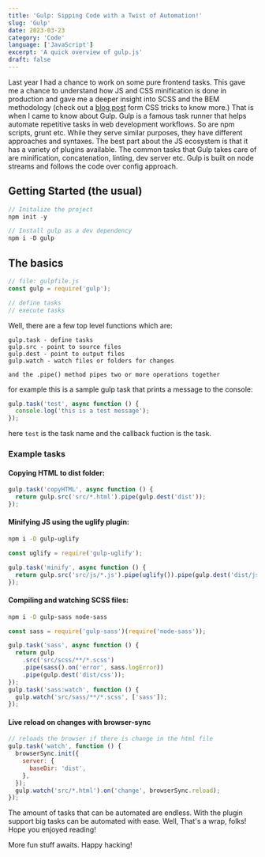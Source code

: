 ```yaml
---
title: 'Gulp: Sipping Code with a Twist of Automation!'
slug: 'Gulp'
date: 2023-03-23
category: 'Code'
language: ['JavaScript']
excerpt: 'A quick overview of gulp.js'
draft: false
---
```


Last year I had a chance to work on some pure frontend tasks. This gave me a chance to understand how JS and CSS minification is done in production and gave me a deeper insight into SCSS and the BEM methodology (check out a [blog post](https://css-tricks.com/bem-101/) form CSS tricks to know more.) That is when I came to know about Gulp. Gulp is a famous task runner that helps automate repetitive tasks in web development workflows. So are npm scripts, grunt etc. While they serve similar purposes, they have different approaches and syntaxes. The best part about the JS ecosystem is that it has a variety of plugins available. The common tasks that Gulp takes care of are minification, concatenation, linting, dev server etc. Gulp is built on node streams and follows the code over config approach.

## Getting Started (the usual)

```js
// Initalize the project
npm init -y

// Install gulp as a dev dependency
npm i -D gulp
```

## The basics

```js
// file: gulpfile.js
const gulp = require('gulp');

// define tasks
// execute tasks
```

Well, there are a few top level functions which are:

```
gulp.task - define tasks
gulp.src - point to source files
gulp.dest - point to output files
gulp.watch - watch files or folders for changes

and the .pipe() method pipes two or more operations together
```

for example this is a sample gulp task that prints a message to the console:

```js
gulp.task('test', async function () {
  console.log('this is a test message');
});
```

here `test` is the task name and the callback fuction is the task.

### Example tasks

#### Copying HTML to dist folder:

```js
gulp.task('copyHTML', async function () {
  return gulp.src('src/*.html').pipe(gulp.dest('dist'));
});
```

#### Minifying JS using the uglify plugin:

```bash
npm i -D gulp-uglify
```

```js
const uglify = require('gulp-uglify');

gulp.task('minify', async function () {
  return gulp.src('src/js/*.js').pipe(uglify()).pipe(gulp.dest('dist/js'));
});
```

#### Compiling and watching SCSS files:

```bash
npm i -D gulp-sass node-sass
```

```js
const sass = require('gulp-sass')(require('node-sass'));

gulp.task('sass', async function () {
  return gulp
    .src('src/scss/**/*.scss')
    .pipe(sass().on('error', sass.logError))
    .pipe(gulp.dest('dist/css'));
});
gulp.task('sass:watch', function () {
  gulp.watch('src/sass/**/*.scss', ['sass']);
});
```

#### Live reload on changes with browser-sync

```js
// reloads the browser if there is change in the html file
gulp.task('watch', function () {
  browserSync.init({
    server: {
      baseDir: 'dist',
    },
  });
  gulp.watch('src/*.html').on('change', browserSync.reload);
});
```

The amount of tasks that can be automated are endless. With the plugin support big tasks can be automated with ease.
Well, That's a wrap, folks! Hope you enjoyed reading!

More fun stuff awaits. Happy hacking!
